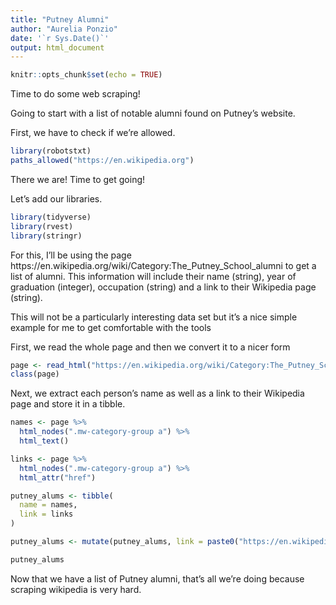 ```yaml
---
title: "Putney Alumni"
author: "Aurelia Ponzio"
date: '`r Sys.Date()`'
output: html_document
---
```


```r
knitr::opts_chunk$set(echo = TRUE)
```

Time to do some web scraping!

Going to start with a list of notable alumni found on Putney's website.

First, we have to check if we're allowed.

``` r

library(robotstxt)
paths_allowed("https://en.wikipedia.org")
```

There we are! Time to get going!

Let's add our libraries.
``` r
library(tidyverse)
library(rvest)
library(stringr)
```

For this, I'll be using the page https://en.wikipedia.org/wiki/Category:The_Putney_School_alumni
to get a list of alumni. This information will include their name (string), year of graduation (integer), occupation (string) and a link to their Wikipedia page (string).

This will not be a particularly interesting data set but it's a nice simple example for me to get comfortable with the tools

First, we read the whole page and then we convert it to a nicer form
```r
page <- read_html("https://en.wikipedia.org/wiki/Category:The_Putney_School_alumni")
class(page)
```

Next, we extract each person's name as well as a link to their Wikipedia page and store it in a tibble.

``` r
names <- page %>%
  html_nodes(".mw-category-group a") %>%
  html_text()

links <- page %>%
  html_nodes(".mw-category-group a") %>%
  html_attr("href")

putney_alums <- tibble(
  name = names,
  link = links
)

putney_alums <- mutate(putney_alums, link = paste0("https://en.wikipedia.org", putney_alums$link))

putney_alums
```

Now that we have a list of Putney alumni, that's all we're doing because scraping wikipedia is very hard.